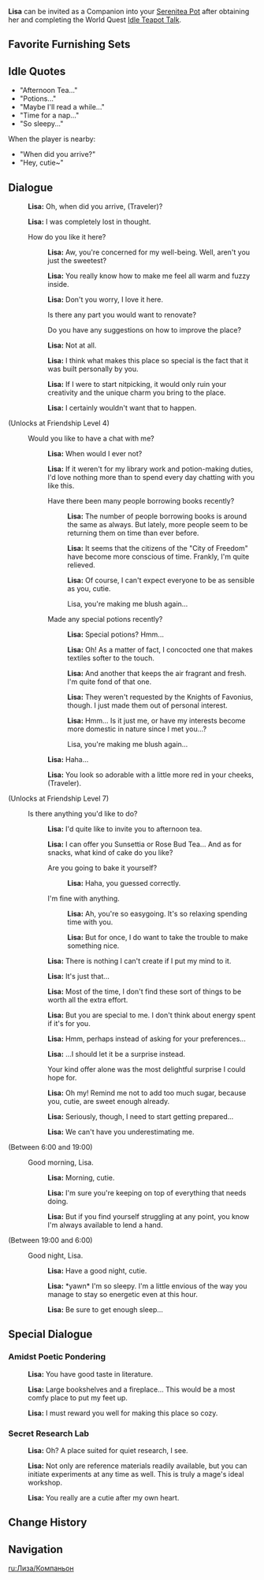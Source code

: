 {{CharacterTabs}}
{{Furnishing Infobox
|title          = Lisa
|id             = 368105
|image          = Character Lisa Thumb.png
|category       = Companion
|subcategory    = Companion
|rarity         = 4
|adeptal_energy = 300
|load           = 1200
|description    = Character In-Residence
}}
'''Lisa''' can be invited as a Companion into your [[Serenitea Pot]] after obtaining her and completing the World Quest [[Idle Teapot Talk]].

==Favorite Furnishing Sets==
{{HousingCompanion|favorite}}
{{Companion Favor Table}}

==Idle Quotes==
*"Afternoon Tea..."
*"Potions..."
*"Maybe I'll read a while..."
*"Time for a nap..."
*"So sleepy..."
When the player is nearby:
*"When did you arrive?"
*"Hey, cutie~"

==Dialogue==
{{Dialogue start}}
:{{A|vo lisa mimitomo hello 01.ogg}} '''Lisa:''' Oh, when did you arrive, (Traveler)?
:{{A|vo lisa mimitomo hello 02.ogg}} '''Lisa:''' I was completely lost in thought.
:{{DIcon}} How do you like it here?
::{{A|vo lisa mimitomo friendship1 01.ogg}} '''Lisa:''' Aw, you're concerned for my well-being. Well, aren't you just the sweetest?
::{{A|vo lisa mimitomo friendship1 02.ogg}} '''Lisa:''' You really know how to make me feel all warm and fuzzy inside.
::{{A|vo lisa mimitomo friendship1 03.ogg}} '''Lisa:''' Don't you worry, I love it here.
::{{DIcon}} Is there any part you would want to renovate?
::{{DIcon}} Do you have any suggestions on how to improve the place?
::{{A|vo lisa mimitomo friendship1 04.ogg}} '''Lisa:''' Not at all.
::{{A|vo lisa mimitomo friendship1 05.ogg}} '''Lisa:''' I think what makes this place so special is the fact that it was built personally by you.
::{{A|vo lisa mimitomo friendship1 06.ogg}} '''Lisa:''' If I were to start nitpicking, it would only ruin your creativity and the unique charm you bring to the place.
::{{A|vo lisa mimitomo friendship1 07.ogg}} '''Lisa:''' I certainly wouldn't want that to happen.
;(Unlocks at Friendship Level 4)
:{{DIcon}} Would you like to have a chat with me?
::{{A|vo lisa mimitomo friendship2 01.ogg}} '''Lisa:''' When would I ever not?
::{{A|vo lisa mimitomo friendship2 02.ogg}} '''Lisa:''' If it weren't for my library work and potion-making duties, I'd love nothing more than to spend every day chatting with you like this.
::{{DIcon}} Have there been many people borrowing books recently?
:::{{A|vo lisa mimitomo friendship2 03a 1.ogg}} '''Lisa:''' The number of people borrowing books is around the same as always. But lately, more people seem to be returning them on time than ever before.
:::{{A|vo lisa mimitomo friendship2 03a 2.ogg}} '''Lisa:''' It seems that the citizens of the "City of Freedom" have become more conscious of time. Frankly, I'm quite relieved.
:::{{A|vo lisa mimitomo friendship2 03a 3.ogg}} '''Lisa:''' Of course, I can't expect everyone to be as sensible as you, cutie.
:::{{DIcon}} Lisa, you're making me blush again...
::{{DIcon}} Made any special potions recently?
:::{{A|vo lisa mimitomo friendship2 03b 1.ogg}} '''Lisa:''' Special potions? Hmm...
:::{{A|vo lisa mimitomo friendship2 03b 2.ogg}} '''Lisa:''' Oh! As a matter of fact, I concocted one that makes textiles softer to the touch.
:::{{A|vo lisa mimitomo friendship2 03b 3.ogg}} '''Lisa:''' And another that keeps the air fragrant and fresh. I'm quite fond of that one.
:::{{A|vo lisa mimitomo friendship2 03b 4.ogg}} '''Lisa:''' They weren't requested by the Knights of Favonius, though. I just made them out of personal interest.
:::{{A|vo lisa mimitomo friendship2 03b 5.ogg}} '''Lisa:''' Hmm... Is it just me, or have my interests become more domestic in nature since I met you...?
:::{{DIcon}} Lisa, you're making me blush again...
::{{A|vo lisa mimitomo friendship2 04.ogg}} '''Lisa:''' Haha...
::{{A|vo lisa mimitomo friendship2 05.ogg}} '''Lisa:''' You look so adorable with a little more red in your cheeks, (Traveler).
;(Unlocks at Friendship Level 7)
:{{DIcon}} Is there anything you'd like to do?
::{{A|vo lisa mimitomo friendship3 01.ogg}} '''Lisa:''' I'd quite like to invite you to afternoon tea.
::{{A|vo lisa mimitomo friendship3 02.ogg}} '''Lisa:''' I can offer you Sunsettia or Rose Bud Tea... And as for snacks, what kind of cake do you like?
::{{DIcon}} Are you going to bake it yourself?
:::{{A|vo lisa mimitomo friendship3 03a.ogg}} '''Lisa:''' Haha, you guessed correctly.
::{{DIcon}} I'm fine with anything.
:::{{A|vo lisa mimitomo friendship3 03b 1.ogg}} '''Lisa:''' Ah, you're so easygoing. It's so relaxing spending time with you.
:::{{A|vo lisa mimitomo friendship3 03b 2.ogg}} '''Lisa:''' But for once, I do want to take the trouble to make something nice.
::{{A|vo lisa mimitomo friendship3 04.ogg}} '''Lisa:''' There is nothing I can't create if I put my mind to it.
::{{A|vo lisa mimitomo friendship3 05.ogg}} '''Lisa:''' It's just that...
::{{A|vo lisa mimitomo friendship3 06.ogg}} '''Lisa:''' Most of the time, I don't find these sort of things to be worth all the extra effort.
::{{A|vo lisa mimitomo friendship3 07.ogg}} '''Lisa:''' But you are special to me. I don't think about energy spent if it's for you.
::{{A|vo lisa mimitomo friendship3 08.ogg}} '''Lisa:''' Hmm, perhaps instead of asking for your preferences...
::{{A|vo lisa mimitomo friendship3 09.ogg}} '''Lisa:''' ...I should let it be a surprise instead.
::{{DIcon}} Your kind offer alone was the most delightful surprise I could hope for.
::{{A|vo lisa mimitomo friendship3 10.ogg}} '''Lisa:''' Oh my! Remind me not to add too much sugar, because you, cutie, are sweet enough already.
::{{A|vo lisa mimitomo friendship3 11.ogg}} '''Lisa:''' Seriously, though, I need to start getting prepared...
::{{A|vo lisa mimitomo friendship3 12.ogg}} '''Lisa:''' We can't have you underestimating me.
;<nowiki>(Between 6:00 and 19:00)</nowiki>
:{{DIcon}} Good morning, Lisa.
::{{A|vo lisa mimitomo morning 01.ogg}} '''Lisa:''' Morning, cutie.
::{{A|vo lisa mimitomo morning 02.ogg}} '''Lisa:''' I'm sure you're keeping on top of everything that needs doing.
::{{A|vo lisa mimitomo morning 03.ogg}} '''Lisa:''' But if you find yourself struggling at any point, you know I'm always available to lend a hand.
;<nowiki>(Between 19:00 and 6:00)</nowiki>
:{{DIcon}} Good night, Lisa.
::{{A|vo lisa mimitomo night 01.ogg}} '''Lisa:''' Have a good night, cutie.
::{{A|vo lisa mimitomo night 02.ogg}} '''Lisa:''' *yawn* I'm so sleepy. I'm a little envious of the way you manage to stay so energetic even at this hour.
::{{A|vo lisa mimitomo night 03.ogg}} '''Lisa:''' Be sure to get enough sleep...
{{Dialogue end}}

==Special Dialogue==
{{HousingCompanion|special}}

===Amidst Poetic Pondering===
{{Dialogue start}}
:{{A|vo mimitomo md lisa study 01.ogg}} '''Lisa:''' You have good taste in literature.
:{{A|vo mimitomo md lisa study 02.ogg}} '''Lisa:''' Large bookshelves and a fireplace... This would be a most comfy place to put my feet up.
:{{A|vo mimitomo md lisa study 03.ogg}} '''Lisa:''' I must reward you well for making this place so cozy.
{{Dialogue end}}

===Secret Research Lab===
{{Dialogue start}}
:{{A|vo mimitomo md lisa alchemy 01.ogg}} '''Lisa:''' Oh? A place suited for quiet research, I see.
:{{A|vo mimitomo md lisa alchemy 02.ogg}} '''Lisa:''' Not only are reference materials readily available, but you can initiate experiments at any time as well. This is truly a mage's ideal workshop.
:{{A|vo mimitomo md lisa alchemy 03.ogg}} '''Lisa:''' You really are a cutie after my own heart.
{{Dialogue end}}

==Change History==
{{Change History|1.6}}

==Navigation==
{{Furnishing Navbox/Living|Companion}}

[[ru:Лиза/Компаньон]]